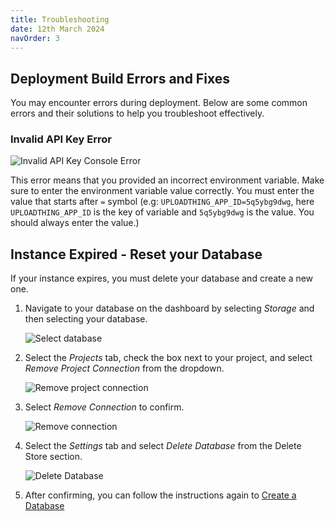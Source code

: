 ```yaml
---
title: Troubleshooting
date: 12th March 2024
navOrder: 3
---
```


## Deployment Build Errors and Fixes

You may encounter errors during deployment. Below are some common errors and their solutions to help you troubleshoot effectively.

### Invalid API Key Error

![Invalid API Key Console Error](/assets/img/fresco-images/deploy-error2.png)

This error means that you provided an incorrect environment variable. Make sure to enter the environment variable value correctly. You must enter the value that starts after `=` symbol
(e.g: `UPLOADTHING_APP_ID=5q5ybg9dwg`, here `UPLOADTHING_APP_ID` is the key of variable and `5q5ybg9dwg` is the value. You should always enter the value.)

## Instance Expired - Reset your Database

If your instance expires, you must delete your database and create a new one.

1. Navigate to your database on the dashboard by selecting _Storage_ and then selecting your database.

   ![Select database](/assets/img/fresco-images/reset-db-1.png)

2. Select the _Projects_ tab, check the box next to your project, and select _Remove Project Connection_ from the dropdown.

   ![Remove project connection](/assets/img/fresco-images/reset-db-2.png)

3. Select _Remove Connection_ to confirm.

   ![Remove connection](/assets/img/fresco-images/reset-db-3.png)

4. Select the _Settings_ tab and select _Delete Database_ from the Delete Store section.

   ![Delete Database](/assets/img/fresco-images/reset-db-4.png)

5. After confirming, you can follow the instructions again to [Create a Database](./deployment/guide#step-4-create-your-database)
